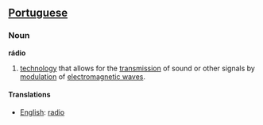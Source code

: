 ==[[Portuguese]]==
===Noun===
'''rádio'''

#[[technology]] that allows for the [[transmission]] of sound or other signals by [[modulation]] of [[electromagnetic wave]]s.

====Translations====
*[[English]]: [[radio]]